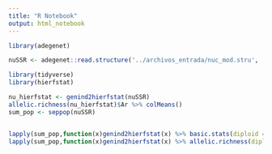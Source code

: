 ```yaml
---
title: "R Notebook"
output: html_notebook
---
```


```r
library(adegenet)

nuSSR <- adegenet::read.structure('../archivos_entrada/nuc_mod.stru',  onerowperind = F, n.ind = 211, n.loc = 10, col.lab = 1, col.pop = 2, col.others = F, row.marknames = 0)
```

```r

library(tidyverse)
library(hierfstat)

nu_hierfstat <- genind2hierfstat(nuSSR)
allelic.richness(nu_hierfstat)$Ar %>% colMeans()
sum_pop <- seppop(nuSSR) 


lapply(sum_pop,function(x)genind2hierfstat(x) %>% basic.stats(diploid = TRUE, digits = 2))
lapply(sum_pop,function(x)genind2hierfstat(x) %>% allelic.richness(diploid = TRUE))

```

